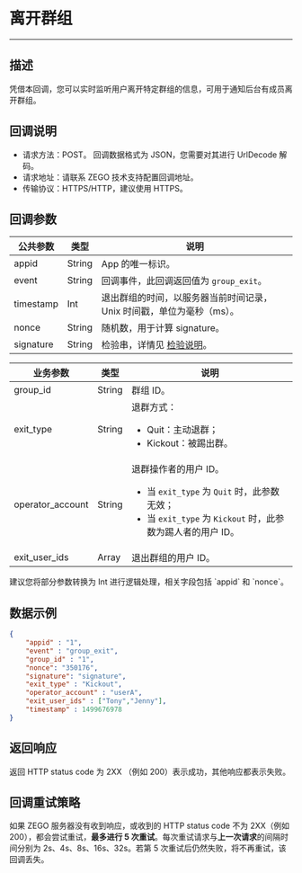 # 离开群组

---

## 描述

凭借本回调，您可以实时监听用户离开特定群组的信息，可用于通知后台有成员离开群组。

## 回调说明

- 请求方法：POST。
  <Note title="说明">
  回调数据格式为 JSON，您需要对其进行 UrlDecode 解码。
  </Note>
- 请求地址：请联系 ZEGO 技术支持配置回调地址。
- 传输协议：HTTPS/HTTP，建议使用 HTTPS。

## 回调参数

| 公共参数 | 类型 | 说明 |
|------|------|------|
| appid | String | App 的唯一标识。 |
| event | String | 回调事件，此回调返回值为 `group_exit`。 |
| timestamp | Int | 退出群组的时间，以服务器当前时间记录，Unix 时间戳，单位为毫秒（ms）。 |
| nonce | String | 随机数，用于计算 signature。 |
| signature | String | 检验串，详情见 [检验说明](./../authenticating-server-to-server-callbacks.mdx)。 |

| 业务参数 | 类型 | 说明 |
|------|------|------|
| group_id | String | 群组 ID。 |
| exit_type | String | 退群方式：<ul><li>Quit：主动退群；</li><li>Kickout：被踢出群。</li></ul> |
| operator_account | String | 退群操作者的用户 ID。<ul><li>当 `exit_type` 为 `Quit` 时，此参数无效；</li><li>当 `exit_type` 为 `Kickout` 时，此参数为踢人者的用户 ID。</li></ul> |
| exit_user_ids | Array | 退出群组的用户 ID。 |

<Note title="说明">
建议您将部分参数转换为 Int 进行逻辑处理，相关字段包括 `appid` 和 `nonce`。
</Note>

## 数据示例

```json
{
    "appid" : "1",
    "event" : "group_exit",
    "group_id" : "1",
    "nonce": "350176",
    "signature": "signature",
    "exit_type" : "Kickout",
    "operator_account" : "userA",
    "exit_user_ids" : ["Tony","Jenny"],
    "timestamp" : 1499676978
}
```

## 返回响应

返回 HTTP status code 为 2XX （例如 200）表示成功，其他响应都表示失败。

## 回调重试策略

如果 ZEGO 服务器没有收到响应，或收到的 HTTP status code 不为 2XX（例如 200），都会尝试重试，**最多进行 5 次重试**。每次重试请求与**上一次请求**的间隔时间分别为 2s、4s、8s、16s、32s。若第 5 次重试后仍然失败，将不再重试，该回调丢失。